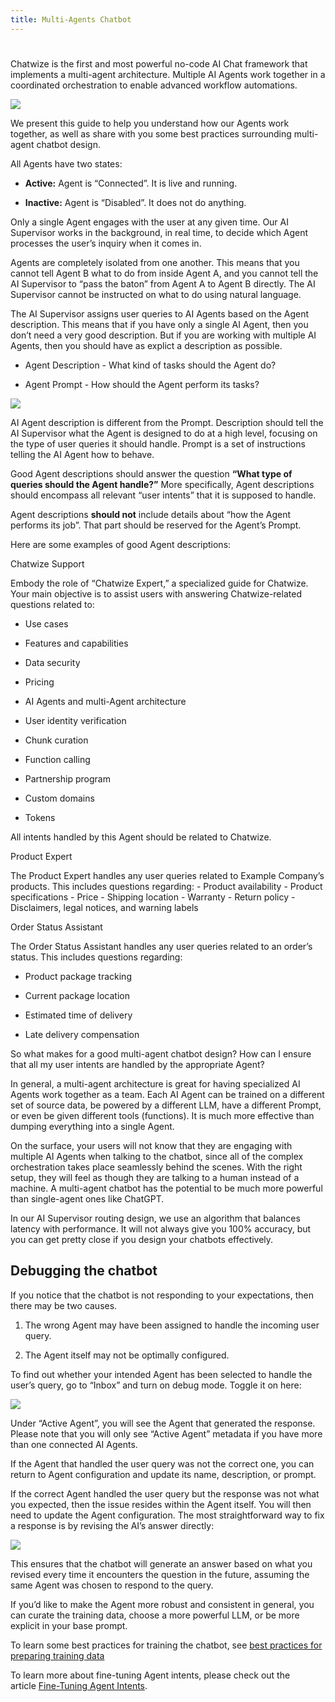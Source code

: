 ```yaml
---
title: Multi-Agents Chatbot
---
```


#

Chatwize is the first and most powerful no-code AI Chat framework that implements a multi-agent architecture. Multiple AI Agents work together in a coordinated orchestration to enable advanced workflow automations.

![](12312.png)

We present this guide to help you understand how our Agents work together, as well as share with you some best practices surrounding multi-agent chatbot design.

All Agents have two states:

* **Active:** Agent is “Connected”. It is live and running.

* **Inactive:** Agent is “Disabled”. It does not do anything.

Only a single Agent engages with the user at any given time. Our AI Supervisor works in the background, in real time, to decide which Agent processes the user’s inquiry when it comes in.

Agents are completely isolated from one another. This means that you cannot tell Agent B what to do from inside Agent A, and you cannot tell the AI Supervisor to “pass the baton” from Agent A to Agent B directly. The AI Supervisor cannot be instructed on what to do using natural language.

The AI Supervisor assigns user queries to AI Agents based on the Agent description. This means that if you have only a single AI Agent, then you don’t need a very good description. But if you are working with multiple AI Agents, then you should have as explict a description as possible.

* Agent Description - What kind of tasks should the Agent do?

* Agent Prompt - How should the Agent perform its tasks?

![](213213.png)

AI Agent description is different from the Prompt. Description should tell the AI Supervisor what the Agent is designed to do at a high level, focusing on the type of user queries it should handle. Prompt is a set of instructions telling the AI Agent how to behave.

Good Agent descriptions should answer the question **“What type of queries should the Agent handle?”** More specifically, Agent descriptions should encompass all relevant “user intents” that it is supposed to handle.

Agent descriptions **should not** include details about “how the Agent performs its job”. That part should be reserved for the Agent’s Prompt.

Here are some examples of good Agent descriptions:

Chatwize Support

Embody the role of “Chatwize Expert,” a specialized guide for Chatwize. Your main objective is to assist users with answering Chatwize-related questions related to:

* Use cases

* Features and capabilities

* Data security

* Pricing

* AI Agents and multi-Agent architecture

* User identity verification

* Chunk curation

* Function calling

* Partnership program

* Custom domains

* Tokens

All intents handled by this Agent should be related to Chatwize.

Product Expert

The Product Expert handles any user queries related to Example Company’s products. This includes questions regarding: - Product availability - Product specifications - Price - Shipping location - Warranty - Return policy - Disclaimers, legal notices, and warning labels

Order Status Assistant

The Order Status Assistant handles any user queries related to an order’s status. This includes questions regarding:

* Product package tracking

* Current package location

* Estimated time of delivery

* Late delivery compensation

So what makes for a good multi-agent chatbot design? How can I ensure that all my user intents are handled by the appropriate Agent?

In general, a multi-agent architecture is great for having specialized AI Agents work together as a team. Each AI Agent can be trained on a different set of source data, be powered by a different LLM, have a different Prompt, or even be given different tools (functions). It is much more effective than dumping everything into a single Agent.

On the surface, your users will not know that they are engaging with multiple AI Agents when talking to the chatbot, since all of the complex orchestration takes place seamlessly behind the scenes. With the right setup, they will feel as though they are talking to a human instead of a machine. A multi-agent chatbot has the potential to be much more powerful than single-agent ones like ChatGPT.

In our AI Supervisor routing design, we use an algorithm that balances latency with performance. It will not always give you 100% accuracy, but you can get pretty close if you design your chatbots effectively.

[​](https://guide-chatwize.com/multi-agents-chatbot#debugging-the-chatbot)
Debugging the chatbot
---------------------

If you notice that the chatbot is not responding to your expectations, then there may be two causes.

1. The wrong Agent may have been assigned to handle the incoming user query.

2. The Agent itself may not be optimally configured.

To find out whether your intended Agent has been selected to handle the user’s query, go to “Inbox” and turn on debug mode. Toggle it on here:

![](https://mintlify.s3.us-west-1.amazonaws.com/paladinmaxinc/images/multi-agents-chatbot-6.png)

Under “Active Agent”, you will see the Agent that generated the response. Please note that you will only see “Active Agent” metadata if you have more than one connected AI Agents.

If the Agent that handled the user query was not the correct one, you can return to Agent configuration and update its name, description, or prompt.

If the correct Agent handled the user query but the response was not what you expected, then the issue resides within the Agent itself. You will then need to update the Agent configuration. The most straightforward way to fix a response is by revising the AI’s answer directly:



![](321321.png)

This ensures that the chatbot will generate an answer based on what you revised every time it encounters the question in the future, assuming the same Agent was chosen to respond to the query.

If you’d like to make the Agent more robust and consistent in general, you can curate the training data, choose a more powerful LLM, or be more explicit in your base prompt.

To learn some best practices for training the chatbot, see [best practices for preparing training data](https://guide-chatwize.com/best-practices)

To learn more about fine-tuning Agent intents, please check out the article [Fine-Tuning Agent Intents](https://guide-chatwize.com/fine-tuning-agent-intents).

